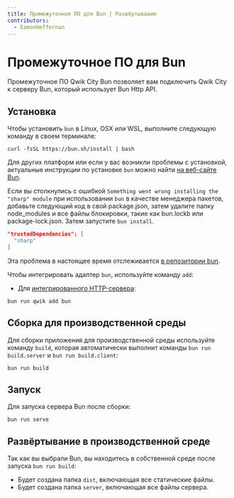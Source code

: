 ```yaml
---
title: Промежуточное ПО для Bun | Развёртывание
contributors:
  - EamonHeffernan
---
```


# Промежуточное ПО для Bun

Промежуточное ПО Qwik City Bun позволяет вам подключить Qwik City к серверу Bun, который использует Bun Http API.

## Установка

Чтобы установить `bun` в Linux, OSX или WSL, выполните следующую команду в своем терминале:

```shell
curl -fsSL https://bun.sh/install | bash
```

Для других платформ или если у вас возникли проблемы с установкой, актуальные инструкции по установке `bun` можно найти [на веб-сайте Bun](https://bun.sh/docs/installation).

Если вы столкнулись с ошибкой `Something went wrong installing the "sharp" module` при использовании `bun` в качестве менеджера пакетов, добавьте следующий код в свой package.json, затем удалите папку node_modules и все файлы блокировки, такие как bun.lockb или package-lock.json. Затем запустите `bun install`.

```json
"trustedDependencies": [
  "sharp"
]
```

Эта проблема в настоящее время отслеживается [в репозитории bun](https://github.com/oven-sh/bun/issues/3783).

Чтобы интегрировать адаптер `bun`, используйте команду `add`:

- Для [интегрированного HTTP-сервера](https://bun.sh/docs/api/http):

```shell
bun run qwik add bun
```

## Сборка для производственной среды

Для сборки приложения для производственной среды используйте команду `build`, которая автоматически выполнит команды `bun run build.server` и `bun run build.client`:

```shell
bun run build
```

## Запуск

Для запуска сервера Bun после сборки:

```shell
bun run serve
```

## Развёртывание в производственной среде

Так как вы выбрали Bun, вы находитесь в собственной среде после запуска `bun run build`:

- Будет создана папка `dist`, включающая все статические файлы.
- Будет создана папка `server`, включающая все файлы сервера.
